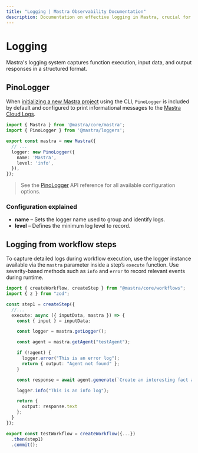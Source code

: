 ```yaml
---
title: "Logging | Mastra Observability Documentation"
description: Documentation on effective logging in Mastra, crucial for understanding application behavior and improving AI accuracy.
---
```


# Logging

Mastra's logging system captures function execution, input data, and output responses in a structured format.

## PinoLogger

When [initializing a new Mastra project](../getting-started/installation.mdx) using the CLI, `PinoLogger` is included by default and configured to print informational messages to the [Mastra Cloud Logs](../mastra-cloud/observability.mdx).


```typescript filename="src/mastra/index.ts" showLineNumbers copy
import { Mastra } from '@mastra/core/mastra';
import { PinoLogger } from '@mastra/loggers';

export const mastra = new Mastra({
  // ...
  logger: new PinoLogger({
    name: 'Mastra',
    level: 'info',
  }),
});
```

> See the [PinoLogger](../../reference/observability/logger.mdx) API reference for all available configuration options.

### Configuration explained

- **name** – Sets the logger name used to group and identify logs.
- **level** – Defines the minimum log level to record.

## Logging from workflow steps

To capture detailed logs during workflow execution, use the logger instance available via the `mastra` parameter inside a step’s `execute` function. Use severity-based methods such as `info` and `error` to record relevant events during runtime.

```typescript {14,20} filename="src/mastra/workflows/test-workflow.ts" showLineNumbers copy
import { createWorkflow, createStep } from "@mastra/core/workflows";
import { z } from "zod";

const step1 = createStep({
  //...
  execute: async ({ inputData, mastra }) => {
    const { input } = inputData;

    const logger = mastra.getLogger();

    const agent = mastra.getAgent("testAgent");

    if (!agent) {
      logger.error("This is an error log");
      return { output: "Agent not found" };
    }

    const response = await agent.generate(`Create an interesting fact about ${input}`);

    logger.info("This is an info log");

    return {
      output: response.text
    };
  }
});

export const testWorkflow = createWorkflow({...})
  .then(step1)
  .commit();
```
